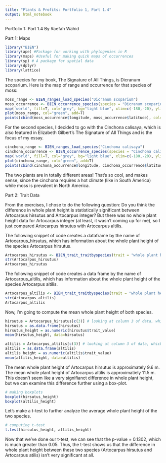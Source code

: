 ```yaml
---
title: "Plants & Profits: Portfolio 1, Part 1.4"
output: html_notebook
---
```


Portfolio 1: Part 1.4
By Raefah Wahid

Part 1: Maps

```r
library("BIEN")
library(ape) #Package for working with phylogenies in R
library(maps) #Useful for making quick maps of occurrences
library(sp) # A package for spatial data
library(dplyr)
library(lattice)
```

The species for my book, The Signature of All Things, is Dicranum scoparium. Here is the map of range and occurrence for that species of moss:

```r
moss_range <- BIEN_ranges_load_species("Dicranum scoparium")
moss_occurrence <- BIEN_occurrence_species(species = "Dicranum scoparium")
map('world', fill=T, col="grey", bg="light blue", xlim=c(-180,-20), ylim=c(-60, 80))
plot(moss_range, col="green", add=T)
points(cbind(moss_occurrence$longitude, moss_occurrence$latitude), col="blue", pch=20, cex=1)
```

For the second species, I decided to go with the Cinchona calisaya, which is also featured in Elizabeth Gilbert's The Signature of All Things and is the focus of my essay.

```r
cinchona_range <- BIEN_ranges_load_species("Cinchona calisaya")
cinchona_occurrence <- BIEN_occurrence_species(species = "Cinchona calisaya")
map('world', fill=T, col="grey", bg="light blue", xlim=c(-180,-20), ylim=c(-60, 80))
plot(cinchona_range, col="green", add=T)
points(cbind(cinchona_occurrence$longitude, cinchona_occurrence$latitude), col="blue", pch=20, cex=1)
```

The two plants are in totally different areas! That's so cool, and makes sense, since the cinchona requires a hot climate (like in South America) while moss is prevalent in North America.

Part 2: Trait Data

From the exercises, I chose to do the following question: Do you think the difference in whole plant height is statistically significant between Artocarpus hirsutus and Artocarpus integer? But there was no whole plant height data for Artocarpus integer (at least, it wasn't coming up for me), so I just compared Artocarpus hirsutus with Artocarpus altilis.

The following snippet of code creates a dataframe by the name of Artocarpus_hirsutus, which has information about the whole plant height of the species Artocarpus hirsutus.   

```r
Artocarpus_hirsutus <- BIEN_trait_traitbyspecies(trait = "whole plant height", species = "Artocarpus hirsutus")
str(Artocarpus_hirsutus)
Artocarpus_hirsutus
```

The following snippet of code creates a data frame by the name of Artocarpus_altilis, which has information about the whole plant height of the species Artocarpus altilis.

```r
Artocarpus_altilis <- BIEN_trait_traitbyspecies(trait = "whole plant height", species = "Artocarpus altilis")
str(Artocarpus_altilis)
Artocarpus_altilis
```

Now, I'm going to compute the mean whole plant height of both species.

```r
hirsutus = Artocarpus_hirsutus[c(3)] # looking at column 3 of data, which is WPH
hirsutus = as.data.frame(hirsutus)
hirsutus_height = as.numeric(hirsutus$trait_value)
mean(hirsutus_height, data=hirsutus)

altilis = Artocarpus_altilis[c(3)] # looking at column 3 of data, which is WPH
altilis = as.data.frame(altilis)
altilis_height = as.numeric(altilis$trait_value)
mean(altilis_height, data=altilis)
```

The mean whole plant height of Artocarpus hirsutus is approximately 9.6 m. The mean whole plant height of Artocarpus altilis is approximatiely 11.5 m. This doesn't seem like a very signifianct difference in whole plant height, but we can examine this difference further using a box-plot.

```r
# making boxplots
boxplot(hirsutus_height)
boxplot(altilis_height)
```

Let's make a t-test to further analyze the average whole plant height of the two species.

```r
# computing t-test
t.test(hirsutus_height, altilis_height)
```

Now that we've done our t-test, we can see that the p-value = 0.1302, which is much greater than 0.05. Thus, the t-test shows us that the difference in whole plant height between these two species (Artocarpus hirsutus and Artocarpus atilis) isn't very significant at all.
